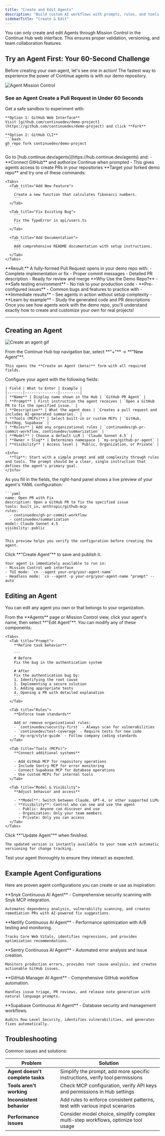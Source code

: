 ```yaml
---
title: "Create and Edit Agents"
description: "Build custom AI workflows with prompts, rules, and tools through the Continue Hub interface"
sidebarTitle: "Create & Edit"
---
```


<Card title="Creating Custom Agents" icon="wrench">
  You can only create and edit Agents through Mission Control in the Continue Hub web interface. 
  This ensures proper validation, versioning, and team collaboration features.
</Card>

## Try an Agent First: Your 60-Second Challenge

Before creating your own agent, let's see one in action! The fastest way to experience the power of Continue agents is with our demo repository.

![Agent Mission Control](/images/hub/assets/images/agent-mission-control.gif)

### See an Agent Create a Pull Request in Under 60 Seconds

<Steps>
  <Step title="🍴 Fork Our Demo Repository">
    Get a safe sandbox to experiment with:
    
    **Option 1: GitHub Web Interface**
    Visit [github.com/continuedev/demo-project](https://github.com/continuedev/demo-project) and click **Fork**
    
    **Option 2: GitHub CLI**
    ```bash
    gh repo fork continuedev/demo-project
    ```
  </Step>

  <Step title="🎯 Access Mission Control">
    Go to [hub.continue.dev/agents](https://hub.continue.dev/agents) and:
    - **Connect GitHub** and authorize Continue when prompted
    - This gives agents access to create PRs in your repositories
  </Step>

  <Step title="🚀 Run Your First Agent">
    **Target your forked demo repo** and try one of these commands:
    
    <Tabs>
      <Tab title="Add New Feature">
        ```
        Create a new function that calculates fibonacci numbers.
        ```
      </Tab>
      
      <Tab title="Fix Existing Bug">
        ```
        Fix the TypeError in api/users.ts
        ```
      </Tab>
      
      <Tab title="Add Documentation">
        ```
        Add comprehensive README documentation with setup instructions.
        ```
      </Tab>
    </Tabs>
  </Step>

  <Step title="✨ Watch the Magic">
    **Result:** A fully-formed Pull Request opens in your demo repo with:
    - Complete implementation or fix
    - Proper commit messages
    - Detailed PR description
    - Ready for review and merge
  </Step>
</Steps>

<Info>
  **Why Use the Demo Repo?**
  - **Safe testing environment** - No risk to your production code
  - **Pre-configured issues** - Common bugs and features to practice with
  - **Immediate results** - See agents in action without setup complexity
  - **Learn by example** - Study the generated code and PR descriptions
</Info>

<Tip>
  Once you see how agents work with the demo repo, you'll understand exactly how to create and customize your own for real projects!
</Tip>

---

## Creating an Agent

  ![Create an agent gif](/images/hub/create-an-agent.gif)


<Steps>
  <Step title="🧭 Navigate to Create Agent">
    From the Continue Hub top navigation bar, select **"+"** → **"New Agent"**.
    
    This opens the **Create an Agent (beta)** form with all required fields.

  </Step>

  <Step title="🧩 Fill Out the Agent Form">
    Configure your agent with the following fields:

    | Field | What to Enter | Example |
    |-------|---------------|---------|
    | **Name** | Display name shown in the Hub | `GitHub PR Agent` |
    | **Prompt** | First instruction the agent receives | `Open a GitHub PR to fix the specified issue.` |
    | **Description** | What the agent does | `Creates a pull request and includes AI-generated summaries.` |
    | **Tools (MCPs)** | Select built-in or custom MCPs | `GitHub, PostHog, Supabase` |
    | **Rules** | Add any organizational rules | `continuedev/gh-pr-commit-workflow, continuedev/summarization` |
    | **Model** | Choose a default LLM | `Claude Sonnet 4.5` |
    | **Owner + Slug** | Determines namespace | `my-org/github-pr-agent` |
    | **Visibility** | Access level | `Public, Organization, or Private` |

    <Info>
      **Tip**: Start with a simple prompt and add complexity through rules and tools. The prompt should be a clear, single instruction that defines the agent's primary goal.
    </Info>
  </Step>

  <Step title="💡 Preview the Configuration">
    As you fill in the fields, the right-hand panel shows a live preview of your agent's YAML configuration:

    ```yaml
    name: Open PR with Fix
    description: Open a GitHub PR to fix the specified issue
    tools: built_in, anthropic/github-mcp
    rules:
      - continuedev/gh-pr-commit-workflow
      - continuedev/summarization
    model: Claude Sonnet 4.5
    visibility: public
    ```

    This preview helps you verify the configuration before creating the agent.
  </Step>

  <Step title="✅ Create and Test">
    Click **"Create Agent"** to save and publish it.
    
    Your agent is immediately available to run in:
    - Mission Control web interface
    - TUI mode: `cn --agent your-org/your-agent-name`
    - Headless mode: `cn --agent -p your-org/your-agent-name "prompt" --auto`
  </Step>
</Steps>

## Editing an Agent

You can edit any agent you own or that belongs to your organization.

<Steps>
  <Step title="🧭 Access the Agent">
    From the **Agents** page or Mission Control view, click your agent's name, then select **"Edit Agent"**.
  </Step>

  <Step title="🔧 Update Configuration">
    You can modify any of these components:

    <Tabs>
      <Tab title="Prompt">
        **Refine task behavior**
        
        ```
        # Before
        Fix the bug in the authentication system
        
        # After  
        Fix the authentication bug by:
        1. Identifying the root cause
        2. Implementing a secure solution
        3. Adding appropriate tests
        4. Opening a PR with detailed explanation
        ```
      </Tab>

      <Tab title="Rules">
        **Enforce team standards**
        
        Add or remove organizational rules:
        - `continuedev/security-first` - Always scan for vulnerabilities
        - `continuedev/test-coverage` - Require tests for new code
        - `my-org/style-guide` - Follow company coding standards
      </Tab>

      <Tab title="Tools (MCPs)">
        **Connect additional systems**
        
        - Add GitHub MCP for repository operations
        - Include Sentry MCP for error monitoring  
        - Connect Supabase MCP for database operations
        - Use custom MCPs for internal tools
      </Tab>

      <Tab title="Model & Visibility">
        **Adjust behavior and access**
        
        - **Model**: Switch between Claude, GPT-4, or other supported LLMs
        - **Visibility**: Control who can see and use the agent
          - Public: Anyone can discover and use
          - Organization: Only your team members
          - Private: Only you can access
      </Tab>
    </Tabs>
  </Step>

  <Step title="💾 Save Changes">
    Click **"Update Agent"** when finished.
    
    The updated version is instantly available to your team with automatic versioning for change tracking.
  </Step>
</Steps>

<Warning>
  Test your agent thoroughly to ensure they interact as expected.
</Warning>

## Example Agent Configurations

Here are proven agent configurations you can create or use as inspiration:

<CardGroup cols={2}>
  <Card title="Security Scanner Agent" icon="shield" href="https://hub.continue.dev/continuedev/snyk-continuous-ai-agent">
    **Snyk Continuous AI Agent** - Comprehensive security scanning with Snyk MCP integration.
    
    Automates dependency analysis, vulnerability scanning, and creates remediation PRs with AI-powered fix suggestions.
  </Card>

  <Card title="Performance Monitor" icon="gauge" href="https://hub.continue.dev/continuedev/netlify-continuous-ai-agent">
    **Netlify Continuous AI Agent** - Performance optimization with A/B testing and monitoring.
    
    Tracks Core Web Vitals, identifies regressions, and provides optimization recommendations.
  </Card>

  <Card title="Error Monitoring Agent" icon="bug" href="https://hub.continue.dev/continuedev/sentry-continuous-ai-agent">
    **Sentry Continuous AI Agent** - Automated error analysis and issue creation.
    
    Monitors production errors, provides root cause analysis, and creates actionable GitHub issues.
  </Card>

  <Card title="GitHub Management" icon="github" href="https://hub.continue.dev/continuedev/github-manager-ai-agent">
    **GitHub Manager AI Agent** - Comprehensive GitHub workflow automation.
    
    Handles issue triage, PR reviews, and release note generation with natural language prompts.
  </Card>

  <Card title="Database Management" icon="database" href=" https://hub.continue.dev/continuedev/supabase-agent">
    **Supabase Continuous AI Agent** - Database security and management workflows.
    
    Audits Row Level Security, identifies vulnerabilities, and generates fixes automatically.
  </Card>
</CardGroup>


## Troubleshooting

Common issues and solutions:

| Problem | Solution |
|---------|----------|
| **Agent doesn't complete tasks** | Simplify the prompt, add more specific instructions, verify tool permissions |
| **Tools aren't working** | Check MCP configuration, verify API keys and permissions in Hub settings |
| **Inconsistent behavior** | Add rules to enforce consistent patterns, test with various input scenarios |
| **Performance issues** | Consider model choice, simplify complex multi-step workflows, optimize tool usage |
